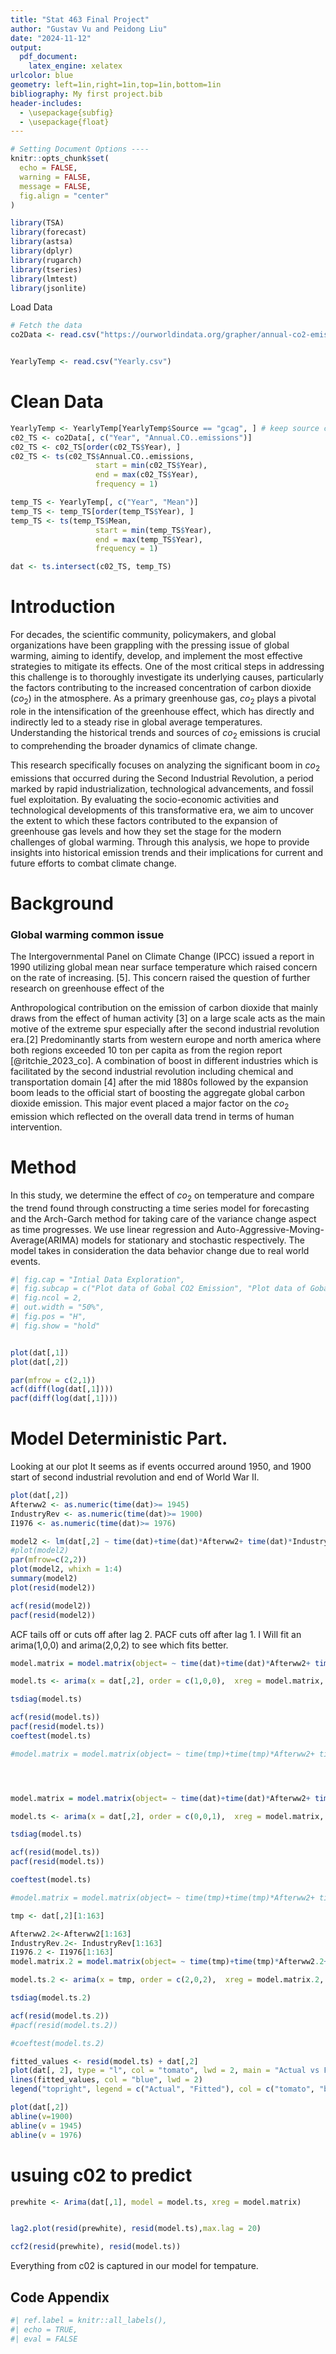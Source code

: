 ```yaml
---
title: "Stat 463 Final Project"
author: "Gustav Vu and Peidong Liu"
date: "2024-11-12"
output: 
  pdf_document:
    latex_engine: xelatex
urlcolor: blue
geometry: left=1in,right=1in,top=1in,bottom=1in
bibliography: My first project.bib
header-includes:
  - \usepackage{subfig}
  - \usepackage{float}
---
```


```r


# Setting Document Options ----
knitr::opts_chunk$set(
  echo = FALSE,
  warning = FALSE,
  message = FALSE,
  fig.align = "center"
)

```




```r

library(TSA)
library(forecast)
library(astsa)
library(dplyr)
library(rugarch)
library(tseries)
library(lmtest)
library(jsonlite)

```


Load Data

```r




# Fetch the data
co2Data <- read.csv("https://ourworldindata.org/grapher/annual-co2-emissions-per-country.csv?v=1&csvType=filtered&useColumnShortNames=false&country=~OWID_WRL")


YearlyTemp <- read.csv("Yearly.csv")
```


# Clean Data
```r
YearlyTemp <- YearlyTemp[YearlyTemp$Source == "gcag", ] # keep source constant.
c02_TS <- co2Data[, c("Year", "Annual.CO..emissions")]
c02_TS <- c02_TS[order(c02_TS$Year), ]
c02_TS <- ts(c02_TS$Annual.CO..emissions, 
                   start = min(c02_TS$Year), 
                   end = max(c02_TS$Year), 
                   frequency = 1)

temp_TS <- YearlyTemp[, c("Year", "Mean")]
temp_TS <- temp_TS[order(temp_TS$Year), ]
temp_TS <- ts(temp_TS$Mean, 
                   start = min(temp_TS$Year), 
                   end = max(temp_TS$Year), 
                   frequency = 1)

dat <- ts.intersect(c02_TS, temp_TS)
```

# Introduction
For decades, the scientific community, policymakers, and global organizations have been grappling with the pressing issue of global warming, aiming to identify, develop, and implement the most effective strategies to mitigate its effects. One of the most critical steps in addressing this challenge is to thoroughly investigate its underlying causes, particularly the factors contributing to the increased concentration of carbon dioxide ($co_2$) in the atmosphere. As a primary greenhouse gas, $co_2$ plays a pivotal role in the intensification of the greenhouse effect, which has directly and indirectly led to a steady rise in global average temperatures. Understanding the historical trends and sources of $co_2$ emissions is crucial to comprehending the broader dynamics of climate change.


This research specifically focuses on analyzing the significant boom in $co_2$ emissions that occurred during the Second Industrial Revolution, a period marked by rapid industrialization, technological advancements, and fossil fuel exploitation. By evaluating the socio-economic activities and technological developments of this transformative era, we aim to uncover the extent to which these factors contributed to the expansion of greenhouse gas levels and how they set the stage for the modern challenges of global warming. Through this analysis, we hope to provide insights into historical emission trends and their implications for current and future efforts to combat climate change.



# Background

### Global warming common issue 


The Intergovernmental Panel on Climate Change (IPCC) issued a report in 1990 utilizing global mean near surface temperature which raised concern on the rate of increasing. [5]. This concern raised the question of further research on greenhouse effect of the



Anthropological contribution on the emission of carbon dioxide that mainly draws from the effect of human activity [3] on a large scale acts as the main motive of the extreme spur especially after the second industrial revolution era.[2] Predominantly starts from western europe and north america where both regions exceeded 10 ton per capita as from the region report [@ritchie_2023_co]. A combination of boost in different industries which is facilitated by the second industrial revolution including chemical and transportation domain [4] after the mid 1880s followed by the expansion boom leads to the official start of boosting the aggregate global carbon dioxide emission. This major event placed a major factor on the $co_2$ emission which reflected on the overall data trend in terms of human intervention. 



# Method

In this study, we determine the effect of $co_2$ on temperature and compare the trend found through constructing a time series model for forecasting and the Arch-Garch method for taking care of the variance change aspect as time progresses. We use linear regression and Auto-Aggressive-Moving-Average(ARIMA) models for stationary and stochastic respectively. The model takes in consideration the data behavior change due to real world events. 





```r
#| fig.cap = "Intial Data Exploration",
#| fig.subcap = c("Plot data of Gobal CO2 Emission", "Plot data of Gobal Temperature ","ACF and PACF of CO2 data"),
#| fig.ncol = 2,
#| out.width = "50%",
#| fig.pos = "H",
#| fig.show = "hold"


plot(dat[,1])
plot(dat[,2])

par(mfrow = c(2,1))
acf(diff(log(dat[,1])))
pacf(diff(log(dat[,1])))
```



# Model Deterministic Part.

Looking at our plot It seems as if events occurred around 1950, and 1900 start of second industrial revolution and end of World War II.

```r
plot(dat[,2])
Afterww2 <- as.numeric(time(dat)>= 1945)
IndustryRev <- as.numeric(time(dat)>= 1900)
I1976 <- as.numeric(time(dat)>= 1976)

model2 <- lm(dat[,2] ~ time(dat)+time(dat)*Afterww2+ time(dat)*IndustryRev, data = dat)
#plot(model2)
par(mfrow=c(2,2))
plot(model2, whixh = 1:4)
summary(model2)
plot(resid(model2))

acf(resid(model2))
pacf(resid(model2))
```

ACF tails off or cuts off after lag 2. PACF cuts off after lag 1. I Will fit an arima(1,0,0) and arima(2,0,2) to see which fits better.

```r
model.matrix = model.matrix(object= ~ time(dat)+time(dat)*Afterww2+ time(dat)*IndustryRev-1)

model.ts <- arima(x = dat[,2], order = c(1,0,0),  xreg = model.matrix, method = "ML")

tsdiag(model.ts)

acf(resid(model.ts))
pacf(resid(model.ts))
coeftest(model.ts)
```

```r
#model.matrix = model.matrix(object= ~ time(tmp)+time(tmp)*Afterww2+ time(tmp)*IndustryRev-1)




model.matrix = model.matrix(object= ~ time(dat)+time(dat)*Afterww2+ time(dat)*IndustryRev + I1976*time(dat) -1)

model.ts <- arima(x = dat[,2], order = c(0,0,1),  xreg = model.matrix, method = "ML")

tsdiag(model.ts)

acf(resid(model.ts))
pacf(resid(model.ts))

coeftest(model.ts)
```



```r
#model.matrix = model.matrix(object= ~ time(tmp)+time(tmp)*Afterww2+ time(tmp)*IndustryRev-1)

tmp <- dat[,2][1:163]

Afterww2.2<-Afterww2[1:163]
IndustryRev.2<- IndustryRev[1:163]
I1976.2 <- I1976[1:163]
model.matrix.2 = model.matrix(object= ~ time(tmp)+time(tmp)*Afterww2.2+ time(tmp)*IndustryRev.2+ time(tmp)*I1976.2 -1)

model.ts.2 <- arima(x = tmp, order = c(2,0,2),  xreg = model.matrix.2, method = "ML")

tsdiag(model.ts.2)

acf(resid(model.ts.2))
#pacf(resid(model.ts.2))

#coeftest(model.ts.2)
```

```r
fitted_values <- resid(model.ts) + dat[,2]
plot(dat[, 2], type = "l", col = "tomato", lwd = 2, main = "Actual vs Fitted", ylab = "Value")
lines(fitted_values, col = "blue", lwd = 2)
legend("topright", legend = c("Actual", "Fitted"), col = c("tomato", "blue"), lty = 1, lwd = 2)
```

```r
plot(dat[,2])
abline(v=1900)
abline(v = 1945)
abline(v = 1976)
```



# usuing c02 to predict
```r

prewhite <- Arima(dat[,1], model = model.ts, xreg = model.matrix)


lag2.plot(resid(prewhite), resid(model.ts),max.lag = 20)

ccf2(resid(prewhite), resid(model.ts))
```

Everything from c02 is captured in our model for tempature.

\newpage
## Code Appendix
```r
#| ref.label = knitr::all_labels(),
#| echo = TRUE,
#| eval = FALSE
```






